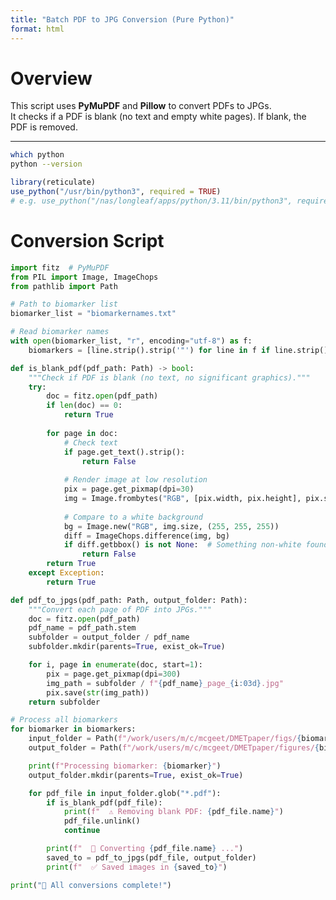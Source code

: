 ```yaml
---
title: "Batch PDF to JPG Conversion (Pure Python)"
format: html
---
```


# Overview

This script uses **PyMuPDF** and **Pillow** to convert PDFs to JPGs.  
It checks if a PDF is blank (no text and empty white pages). If blank, the PDF is removed.  

---

```bash
which python
python --version
```

```r
library(reticulate)
use_python("/usr/bin/python3", required = TRUE)
# e.g. use_python("/nas/longleaf/apps/python/3.11/bin/python3", required = TRUE)
```


# Conversion Script

```python
import fitz  # PyMuPDF
from PIL import Image, ImageChops
from pathlib import Path

# Path to biomarker list
biomarker_list = "biomarkernames.txt"

# Read biomarker names
with open(biomarker_list, "r", encoding="utf-8") as f:
    biomarkers = [line.strip().strip('"') for line in f if line.strip()]

def is_blank_pdf(pdf_path: Path) -> bool:
    """Check if PDF is blank (no text, no significant graphics)."""
    try:
        doc = fitz.open(pdf_path)
        if len(doc) == 0:
            return True
        
        for page in doc:
            # Check text
            if page.get_text().strip():
                return False
            
            # Render image at low resolution
            pix = page.get_pixmap(dpi=30)
            img = Image.frombytes("RGB", [pix.width, pix.height], pix.samples)
            
            # Compare to a white background
            bg = Image.new("RGB", img.size, (255, 255, 255))
            diff = ImageChops.difference(img, bg)
            if diff.getbbox() is not None:  # Something non-white found
                return False
        return True
    except Exception:
        return True

def pdf_to_jpgs(pdf_path: Path, output_folder: Path):
    """Convert each page of PDF into JPGs."""
    doc = fitz.open(pdf_path)
    pdf_name = pdf_path.stem
    subfolder = output_folder / pdf_name
    subfolder.mkdir(parents=True, exist_ok=True)

    for i, page in enumerate(doc, start=1):
        pix = page.get_pixmap(dpi=300)
        img_path = subfolder / f"{pdf_name}_page_{i:03d}.jpg"
        pix.save(str(img_path))
    return subfolder

# Process all biomarkers
for biomarker in biomarkers:
    input_folder = Path(f"/work/users/m/c/mcgeet/DMETpaper/figs/{biomarker}/full")
    output_folder = Path(f"/work/users/m/c/mcgeet/DMETpaper/figures/{biomarker}/jpgs/boxcox")

    print(f"Processing biomarker: {biomarker}")
    output_folder.mkdir(parents=True, exist_ok=True)

    for pdf_file in input_folder.glob("*.pdf"):
        if is_blank_pdf(pdf_file):
            print(f"  ⚠️ Removing blank PDF: {pdf_file.name}")
            pdf_file.unlink()
            continue

        print(f"  📄 Converting {pdf_file.name} ...")
        saved_to = pdf_to_jpgs(pdf_file, output_folder)
        print(f"  ✅ Saved images in {saved_to}")

print("🎉 All conversions complete!")
```

